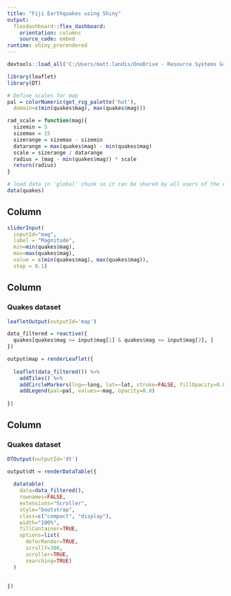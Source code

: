 ```yaml
---
title: "Fiji Earthquakes using Shiny"
output: 
  flexdashboard::flex_dashboard:
    orientation: columns
    source_code: embed
runtime: shiny_prerendered
---
```


```r

devtools::load_all('C:/Users/matt.landis/OneDrive - Resource Systems Group, Inc/Git/tmrtools')

library(leaflet)
library(DT)

# Define scales for map
pal = colorNumeric(get_rsg_palette('hot'),
  domain=c(min(quakes$mag), max(quakes$mag)))

rad_scale = function(mag){
  sizemin = 5
  sizemax = 15
  sizerange = sizemax - sizemin
  datarange = max(quakes$mag) - min(quakes$mag)
  scale = sizerange / datarange
  radius = (mag - min(quakes$mag)) * scale
  return(radius)
}

# load data in 'global' chunk so it can be shared by all users of the dashboard
data(quakes)


```

Column {.sidebar}
-----------------------------------------------------------------------


```r

sliderInput(
  inputId="mag",
  label = "Magnitude",
  min=min(quakes$mag),
  max=max(quakes$mag), 
  value = c(min(quakes$mag), max(quakes$mag)),
  step = 0.1)
```

Column {data-width=500}
-----------------------------------------------------------------------

### Quakes dataset

```r
leafletOutput(outputId='map')

```

```r

data_filtered = reactive({
  quakes[quakes$mag >= input$mag[1] & quakes$mag <= input$mag[2], ]
})

output$map = renderLeaflet({
  
  leaflet(data_filtered()) %>%
    addTiles() %>%
    addCircleMarkers(lng=~long, lat=~lat, stroke=FALSE, fillOpacity=0.8, color=~pal(mag), radius=~rad_scale(mag)) %>%
    addLegend(pal=pal, values=~mag, opacity=0.8)
  
})
```

Column {data-width=500}
-----------------------------------------------------------------------

### Quakes dataset

```r
DTOutput(outputId='dt')
```

```r

output$dt = renderDataTable({
  
  datatable(
    data=data_filtered(),
    rownames=FALSE,
    extensions="Scroller",
    style="bootstrap",
    class=c("compact", "display"),
    width="100%",
    fillContainer=TRUE,
    options=list(
      deferRender=TRUE,
      scrollY=300,
      scroller=TRUE,
      searching=TRUE)
  )
  
  
})
```

